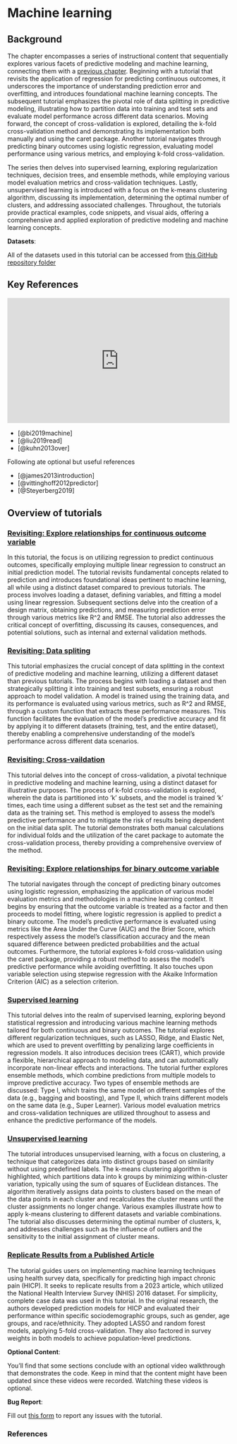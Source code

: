 # Machine learning {.unnumbered}

## Background

The chapter encompasses a series of instructional content that sequentially explores various facets of predictive modeling and machine learning, connecting them with a [previous chapter](predictivefactors.html). Beginning with a tutorial that revisits the application of regression for predicting continuous outcomes, it underscores the importance of understanding prediction error and overfitting, and introduces foundational machine learning concepts. The subsequent tutorial emphasizes the pivotal role of data splitting in predictive modeling, illustrating how to partition data into training and test sets and evaluate model performance across different data scenarios. Moving forward, the concept of cross-validation is explored, detailing the k-fold cross-validation method and demonstrating its implementation both manually and using the caret package. Another tutorial navigates through predicting binary outcomes using logistic regression, evaluating model performance using various metrics, and employing k-fold cross-validation.

The series then delves into supervised learning, exploring regularization techniques, decision trees, and ensemble methods, while employing various model evaluation metrics and cross-validation techniques. Lastly, unsupervised learning is introduced with a focus on the k-means clustering algorithm, discussing its implementation, determining the optimal number of clusters, and addressing associated challenges. Throughout, the tutorials provide practical examples, code snippets, and visual aids, offering a comprehensive and applied exploration of predictive modeling and machine learning concepts.

::: callout-important
**Datasets**:

All of the datasets used in this tutorial can be accessed from [this GitHub repository folder](https://github.com/ehsanx/EpiMethods/tree/main/Data/machinelearning)
:::

## Key References

::: {style="position: relative; padding-bottom: 56.25%; height: 0; overflow: hidden;"}
<iframe src="https://www.youtube.com/embed/T713OdjNzgk" style="position: absolute; top: 0; left: 0; width: 100%; height: 100%; border:0;" allowfullscreen>

</iframe>
:::

-   [@bi2019machine]
-   [@liu2019read]
-   [@kuhn2013over]

Following ate optional but useful references

-   [@james2013introduction]
-   [@vittinghoff2012predictor]
-   [@Steyerberg2019]

## Overview of tutorials

### [Revisiting: Explore relationships for continuous outcome variable](machinelearning1.html)

In this tutorial, the focus is on utilizing regression to predict continuous outcomes, specifically employing multiple linear regression to construct an initial prediction model. The tutorial revisits fundamental concepts related to prediction and introduces foundational ideas pertinent to machine learning, all while using a distinct dataset compared to previous tutorials. The process involves loading a dataset, defining variables, and fitting a model using linear regression. Subsequent sections delve into the creation of a design matrix, obtaining predictions, and measuring prediction error through various metrics like R\^2 and RMSE. The tutorial also addresses the critical concept of overfitting, discussing its causes, consequences, and potential solutions, such as internal and external validation methods.

### [Revisiting: Data spliting](machinelearning2.html)

This tutorial emphasizes the crucial concept of data splitting in the context of predictive modeling and machine learning, utilizing a different dataset than previous tutorials. The process begins with loading a dataset and then strategically splitting it into training and test subsets, ensuring a robust approach to model validation. A model is trained using the training data, and its performance is evaluated using various metrics, such as R\^2 and RMSE, through a custom function that extracts these performance measures. This function facilitates the evaluation of the model's predictive accuracy and fit by applying it to different datasets (training, test, and the entire dataset), thereby enabling a comprehensive understanding of the model's performance across different data scenarios.

### [Revisiting: Cross-vaildation](machinelearning3.html)

This tutorial delves into the concept of cross-validation, a pivotal technique in predictive modeling and machine learning, using a distinct dataset for illustrative purposes. The process of k-fold cross-validation is explored, wherein the data is partitioned into 'k' subsets, and the model is trained 'k' times, each time using a different subset as the test set and the remaining data as the training set. This method is employed to assess the model's predictive performance and to mitigate the risk of results being dependent on the initial data split. The tutorial demonstrates both manual calculations for individual folds and the utilization of the caret package to automate the cross-validation process, thereby providing a comprehensive overview of the method.

### [Revisiting: Explore relationships for binary outcome variable](machinelearning4.html)

The tutorial navigates through the concept of predicting binary outcomes using logistic regression, emphasizing the application of various model evaluation metrics and methodologies in a machine learning context. It begins by ensuring that the outcome variable is treated as a factor and then proceeds to model fitting, where logistic regression is applied to predict a binary outcome. The model's predictive performance is evaluated using metrics like the Area Under the Curve (AUC) and the Brier Score, which respectively assess the model's classification accuracy and the mean squared difference between predicted probabilities and the actual outcomes. Furthermore, the tutorial explores k-fold cross-validation using the caret package, providing a robust method to assess the model's predictive performance while avoiding overfitting. It also touches upon variable selection using stepwise regression with the Akaike Information Criterion (AIC) as a selection criterion.

### [Supervised learning](machinelearning5.html)

This tutorial delves into the realm of supervised learning, exploring beyond statistical regression and introducing various machine learning methods tailored for both continuous and binary outcomes. The tutorial explores different regularization techniques, such as LASSO, Ridge, and Elastic Net, which are used to prevent overfitting by penalizing large coefficients in regression models. It also introduces decision trees (CART), which provide a flexible, hierarchical approach to modeling data, and can automatically incorporate non-linear effects and interactions. The tutorial further explores ensemble methods, which combine predictions from multiple models to improve predictive accuracy. Two types of ensemble methods are discussed: Type I, which trains the same model on different samples of the data (e.g., bagging and boosting), and Type II, which trains different models on the same data (e.g., Super Learner). Various model evaluation metrics and cross-validation techniques are utilized throughout to assess and enhance the predictive performance of the models.

### [Unsupervised learning](machinelearning6.html)

The tutorial introduces unsupervised learning, with a focus on clustering, a technique that categorizes data into distinct groups based on similarity without using predefined labels. The k-means clustering algorithm is highlighted, which partitions data into k groups by minimizing within-cluster variation, typically using the sum of squares of Euclidean distances. The algorithm iteratively assigns data points to clusters based on the mean of the data points in each cluster and recalculates the cluster means until the cluster assignments no longer change. Various examples illustrate how to apply k-means clustering to different datasets and variable combinations. The tutorial also discusses determining the optimal number of clusters, k, and addresses challenges such as the influence of outliers and the sensitivity to the initial assignment of cluster means.

### [Replicate Results from a Published Article](machinelearning6a.html)

The tutorial guides users on implementing machine learning techniques using health survey data, specifically for predicting high impact chronic pain (HICP). It seeks to replicate results from a 2023 article, which utilized the National Health Interview Survey (NHIS) 2016 dataset. For simplicity, complete case data was used in this tutorial. In the original research, the authors developed prediction models for HICP and evaluated their performance within specific sociodemographic groups, such as gender, age groups, and race/ethnicity. They adopted LASSO and random forest models, applying 5-fold cross-validation. They also factored in survey weights in both models to achieve population-level predictions. 


::: callout-tip
**Optional Content**:

You'll find that some sections conclude with an optional video walkthrough that demonstrates the code. Keep in mind that the content might have been updated since these videos were recorded. Watching these videos is optional.
:::

::: callout-warning
**Bug Report**:

Fill out [this form](https://forms.gle/YSwuiebtb1E9wjHu9) to report any issues with the tutorial.
:::

### References
